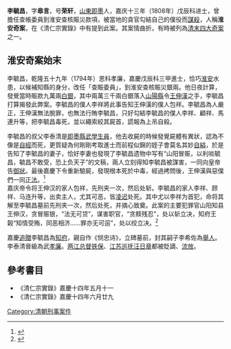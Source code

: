 '''李毓昌'''{{BD|1772年||1808年|catIdx=L}}，字'''皋言'''，号'''荣轩'''，[[山東|山東]][[即墨|即墨]]人，嘉庆十三年（1808年）戊辰科进士，曾擔任查帳委員到淮安查核賑災款項，被當地的貪官勾結自己的僕役而[[謀殺|謀殺]]，人稱'''淮安奇案'''，在《清仁宗實錄》中有提到此案。其案情曲折，有時被列為[[清末四大奇案|清末四大奇案]]之一。

==淮安奇案始末 ==
李毓昌，乾隆五十九年（1794年）恩科孝廉，嘉慶戊辰科三甲進士，恰巧[[淮安府|淮安]]水患，以候補知縣的身分，改任「查賑委員」，到淮安查核賑災銀兩。他日夜計算，發覺當時賑款九萬兩[[白銀|白銀]]，其中兩萬三千兩白銀落入[[山阳县_(江苏省)|山陽縣]]令[[王伸漢|王伸漢]]之手，李毓昌打算揭發此弊案。李毓昌的僕人李祥將此事告知王伸漢的僕人包祥。李毓昌為人嚴正，王伸漢無法脫罪，也無法行賄李毓昌，只好勾結李毓昌的僕人李祥、顧祥、馬連升等，把李毓昌毒死，並以繩索絞其屍首，謊報為上吊自殺。

李毓昌的叔父李泰清是[[即墨縣|即墨縣]][[武學|武學]][[生員|生員]]，他去收屍的時候發覺屍體有異狀，認為不像是[[自經|自經]]而死，更質疑為何剛剛考取進士而前程似錦的姪子會莫名其妙[[自縊|自縊]]，於是告知了李毓昌的妻子，恰好李妻也發現了李毓昌遗物中写有“山阳冒赈，以利啖毓昌，毓昌不敢受，恐上负天子”的文稿，兩人立刻得知李毓昌被謀害，一同向皇帝告[[御狀|御狀]]。最後嘉慶下令重新驗屍，發現根本死於中毒，經過拷問後，王伸漢與惡僕們一同[[正法|正法]]。<ref name="趙一帆2019">{{cite book
|author=趙一帆
|title=府衙古影：古代府衙的歷史遺風
|url=https://books.google.com/books?id=P97BDwAAQBAJ&pg=PT132
|date=2019-12-04
|publisher=崧燁文化
|isbn=978-986-516-157-6
|pages=132–134}}</ref> <br/>
嘉庆帝令将王伸汉的家人包祥，先刑夹一次，然后处斩。李毓昌的家人李祥、顾祥、马连升等，出卖主人，尤其可恶，皆[[凌迟|凌迟]]处死。其中尤以李祥为首犯，命将其解至李毓昌墓前先刑夹一次，然后处死，并摘心致奠。此案的主要犯罪官山阳知县王伸汉，贪冒赈银，“法无可贷”，谋害职官，“贪黩残忍”，处以斩立决，知府王榖“知情受贿，同恶相济……罪亦无可逭”，处以绞立决。<ref>{{cite web |url= http://iqh.ruc.edu.cn/qszx/qsjt/4f16ee1436144394b281dcdfdd4edf9c.htm |title= 从李毓昌案看嘉庆朝的吏治 |publisher= 中国人民大学清史研究所}}</ref>

嘉慶[[追贈|追贈]]李毓昌為[[知府|知府]]，親自作《悯忠诗》，立碑墓前，封其嗣子李希佐為[[舉人|舉人]]。李泰清晉級為武[[孝廉|孝廉]]。[[两江总督|两江总督]][[铁保|铁保]]、[[江苏巡抚|江苏巡抚]][[汪日章|汪日章]]都被貶謫、[[流放|流放]]。

==參考書目==
* 《清仁宗實錄》嘉慶十四年五月十一
* 《清仁宗實錄》嘉慶十四年六月廿九
{{嘉庆十三年戊辰科殿试金榜}}
{{清末四大奇案}}

{{DEFAULTSORT:L李}}
[[Category:清朝刑事案件|Category:清朝刑事案件]]